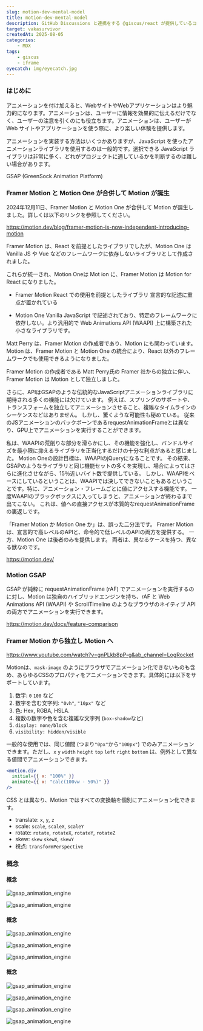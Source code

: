 ```yaml
---
slug: motion-dev-mental-model
title: motion-dev-mental-model
description: GitHub Discussions と連携をする @giscus/react が提供しているコメント機能を確認。※ ポートフォリオの提出期間が終了したら、published を false に設定し直して、本番環境では非表示にすること。
target: vakasurvivor
createdAt: 2025-08-05
categories:
    - MDX
tags:
    - giscus
    - iframe
eyecatch: img/eyecatch.jpg
---
```


### はじめに

アニメーションを付け加えると、WebサイトやWebアプリケーションはより魅力的になります。アニメーションは、ユーザーに情報を効果的に伝えるだけでなく、ユーザーの注意を引くのにも役立ちます。アニメーションは、ユーザーが Web サイトやアプリケーションを使う際に、より楽しい体験を提供します。

アニメーションを実装する方法はいくつかありますが、JavaScript を使ったアニメーションライブラリを使用するのは一般的です。選択できる JavaScript ライブラリは非常に多く、どれがプロジェクトに適しているかを判断するのは難しい場合があります。

GSAP (GreenSock Animation Platform)

### Framer Motion と Motion One が合併して Motion が誕生

2024年12月11日、Framer Motion と Motion One が合併して Motion が誕生しました。詳しくは以下のリンクを参照してください。

https://motion.dev/blog/framer-motion-is-now-independent-introducing-motion

Framer Motion は、React を前提としたライブラリでしたが、Motion One は Vanilla JS や Vue などのフレームワークに依存しないライブラリとして作成されました。

これらが統一され、Motion Oneは Mot  ion に、Framer Motion は Motion for React になりました。

- Framer Motion
  React での使用を前提としたライブラリ
  宣言的な記述に重点が置かれている

- Motion One
  Vanilla JavaScript で記述されており、特定のフレームワークに依存しない。より汎用的で
  Web Animations API (WAAPI) 上に構築された小さなライブラリです。


Matt Perry は、Framer Motion の作成者であり、Motion にも関わっています。Motion は、Framer Motion と Motion One の統合により、React 以外のフレームワークでも使用できるようになりました。

Framer Motion の作成者である Matt Perry氏の Framer 社からの独立に伴い、Framer Motion は Motion として独立しました。

さらに、APIはGSAPのような伝統的なJavaScriptアニメーションライブラリに期待される多くの機能には欠けています。 例えば、スプリングのサポートや、トランスフォームを独立してアニメーションさせること、複雑なタイムラインのシーケンスなどはありません。 しかし、驚くような可能性も秘めている。 従来のJSアニメーションのバックボーンであるrequestAnimationFrameとは異なり、GPU上でアニメーションを実行することができます。

私は、WAAPIの荒削りな部分を滑らかにし、その機能を強化し、バンドルサイズを最小限に抑えるライブラリを正当化するだけの十分な利点があると感じました。 Motion Oneの設計目標は、WAAPIのjQueryになることです。 その結果、GSAPのようなライブラリと同じ機能セットの多くを実現し、場合によってはさらに進化させながら、15％近いバイト数で提供している。 しかし、WAAPIをベースにしているということは、WAAPIでは決してできないこともあるということです。特に、アニメーション・フレームごとに値にアクセスする機能です。 一度WAAPIのブラックボックスに入ってしまうと、アニメーションが終わるまで出てこない。 これは、値への直接アクセスが本質的なrequestAnimationFrameの裏返しです。


「Framer Motion か Motion One か」は、誤った二分法です。 Framer Motionは、宣言的で高レベルのAPIと、命令的で低レベルのAPIの両方を提供する。 一方、Motion One は後者のみを提供します。 両者は、異なるケースを持つ、異なる獣なのです。


https://motion.dev/


### Motion GSAP

GSAP が純粋に requestAnimationFrame (rAF) でアニメーションを実行するのに対し、Motion は独自のハイブリッドエンジンを持ち、rAF と Web Animations API (WAAPI) や ScrollTimeline のようなブラウザのネイティブ API の両方でアニメーションを実行できます。

https://motion.dev/docs/feature-comparison

### Framer Motion から独立し Motion へ

https://www.youtube.com/watch?v=gnPLkb8pP-g&ab_channel=LogRocket

Motionは、`mask-image` のようにブラウザでアニメーション化できないものも含め、あらゆるCSSのプロパティをアニメーションできます。具体的には以下をサポートしています。

1. 数字: `0` `100` など
2. 数字を含む文字列: `"0vh"`, `"10px"` など
3. 色: Hex, RGBA, HSLA.
4. 複数の数字や色を含む複雑な文字列 (`box-shadow`など)
5. `display: none/block`
6. `visibility: hidden/visible`


一般的な使用では、同じ値間 (つまり`"0px"`から`"100px"`) でのみアニメーションできます。ただし、`x` `y` `width` `height` `top` `left` `right` `bottom` は、例外として異なる値間でアニメーションできます。

```jsx title="Motion" caption="react"
<motion.div
  initial={{ x: "100%" }}
  animate={{ x: "calc(100vw - 50%)" }}
/>
```


CSS とは異なり、Motion ではすべての変換軸を個別にアニメーション化できます。

- translate: `x`, `y`, `z`
- scale: `scale`, `scaleX`, `scaleY`
- rotate: `rotate`, `rotateX`, `rotateY`, `rotateZ`
- skew: `skew` `skewX`, `skewY`
- 視点: `transformPerspective`




### 概念

#### 概念
![gsap_animation_engine](./img/web_animation_mental_modle_001.jpg)

![gsap_animation_engine](./img/web_animation_mental_modle_002.jpg)

#### 概念
![gsap_animation_engine](./img/scope_of_css_animation.jpg)

![gsap_animation_engine](./img/scope_of_javascript_animation.jpg)

![gsap_animation_engine](./img/scope_of_motiondev_gsap.jpg)

#### 概念
![gsap_animation_engine](./img/web_animation_api.jpg)

![gsap_animation_engine](./img/web_animation_api-1.jpg)

![gsap_animation_engine](./img/gsap_animation_engine.jpg)

![gsap_animation_engine](./img/motion.dev_animation_engine.jpg)
